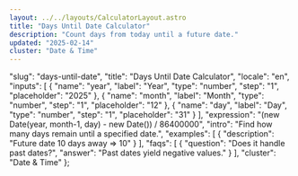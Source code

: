 ```yaml
---
layout: ../../layouts/CalculatorLayout.astro
title: "Days Until Date Calculator"
description: "Count days from today until a future date."
updated: "2025-02-14"
cluster: "Date & Time"
---
```



  "slug": "days-until-date",
  "title": "Days Until Date Calculator",
  "locale": "en",
  "inputs": [
    {
      "name": "year",
      "label": "Year",
      "type": "number",
      "step": "1",
      "placeholder": "2025"
    },
    {
      "name": "month",
      "label": "Month",
      "type": "number",
      "step": "1",
      "placeholder": "12"
    },
    {
      "name": "day",
      "label": "Day",
      "type": "number",
      "step": "1",
      "placeholder": "31"
    }
  ],
  "expression": "(new Date(year, month-1, day) - new Date()) / 86400000",
  "intro": "Find how many days remain until a specified date.",
  "examples": [
    {
      "description": "Future date 10 days away ⇒ 10"
    }
  ],
  "faqs": [
    {
      "question": "Does it handle past dates?",
      "answer": "Past dates yield negative values."
    }
  ],
  "cluster": "Date & Time"
};

<Calculator schema={schema} />
